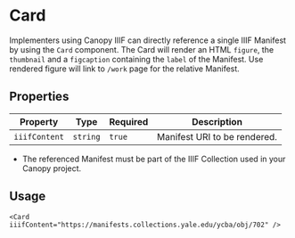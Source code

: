 # Card

Implementers using Canopy IIIF can directly reference a single IIIF Manifest by using the `Card` component. The Card will render an HTML `figure`, the `thumbnail` and a `figcaption` containing the `label` of the Manifest. Use rendered figure will link to `/work` page for the relative Manifest.

## Properties

| Property      | Type     | Required | Description                  |
| ------------- | -------- | -------- | ---------------------------- |
| `iiifContent` | `string` | `true`   | Manifest URI to be rendered. |

- The referenced Manifest must be part of the IIIF Collection used in your Canopy project.

## Usage

```mdx copy
<Card iiifContent="https://manifests.collections.yale.edu/ycba/obj/702" />
```
